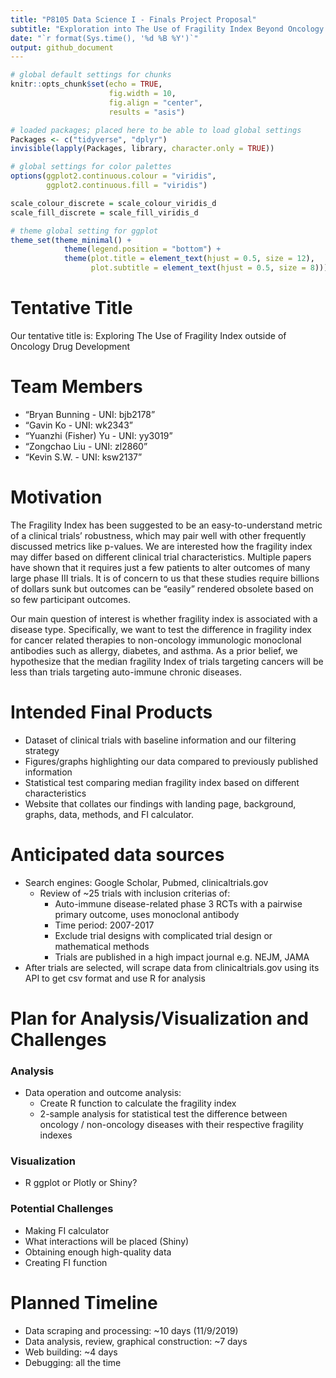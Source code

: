 ```yaml
---
title: "P8105 Data Science I - Finals Project Proposal"
subtitle: "Exploration into The Use of Fragility Index Beyond Oncology (Tentative)"
date: "`r format(Sys.time(), '%d %B %Y')`"
output: github_document
---
```


```r

# global default settings for chunks
knitr::opts_chunk$set(echo = TRUE, 
                      fig.width = 10, 
                      fig.align = "center",
                      results = "asis")

# loaded packages; placed here to be able to load global settings
Packages <- c("tidyverse", "dplyr")
invisible(lapply(Packages, library, character.only = TRUE))

# global settings for color palettes
options(ggplot2.continuous.colour = "viridis",
        ggplot2.continuous.fill = "viridis")

scale_colour_discrete = scale_colour_viridis_d
scale_fill_discrete = scale_fill_viridis_d

# theme global setting for ggplot
theme_set(theme_minimal() + 
            theme(legend.position = "bottom") +
            theme(plot.title = element_text(hjust = 0.5, size = 12),
                  plot.subtitle = element_text(hjust = 0.5, size = 8)))
```

# Tentative Title
Our tentative title is: Exploring The Use of Fragility Index outside of Oncology Drug Development

# Team Members
- "Bryan Bunning - UNI: bjb2178"
- "Gavin Ko - UNI: wk2343"
- "Yuanzhi (Fisher) Yu - UNI: yy3019"
- "Zongchao Liu - UNI: zl2860"
- "Kevin S.W. - UNI: ksw2137"

# Motivation
The Fragility Index has been suggested to be an easy-to-understand metric of a clinical trials’ robustness, which may pair well with other frequently discussed metrics like p-values. We are interested how the fragility index may differ based on different clinical trial characteristics. Multiple papers have shown that it requires just a few patients to alter outcomes of many large phase III trials. It is of concern to us that these studies require billions of dollars sunk but outcomes can be "easily" rendered obsolete based on so few participant outcomes. 

Our main question of interest is whether fragility index is associated with a disease type. Specifically, we want to test the difference in fragility index for cancer related therapies to non-oncology immunologic monoclonal antibodies such as allergy, diabetes, and asthma. As a prior belief, we hypothesize that the median fragility Index of trials targeting cancers will be less than trials targeting auto-immune chronic diseases. 

# Intended Final Products
* Dataset of clinical trials with baseline information and our filtering strategy 
* Figures/graphs highlighting our data compared to previously published information 
* Statistical test comparing median fragility index based on different characteristics 
* Website that collates our findings with landing page, background, graphs, data, methods, and FI calculator. 

# Anticipated data sources  
* Search engines: Google Scholar, Pubmed, clinicaltrials.gov  
  * Review of ~25 trials with inclusion criterias of: 
    * Auto-immune disease-related phase 3 RCTs with a pairwise primary outcome, uses monoclonal antibody
    * Time period: 2007-2017  
    * Exclude trial designs with complicated trial design or mathematical methods 
    * Trials are published in a high impact journal e.g. NEJM, JAMA 
* After trials are selected, will scrape data from clinicaltrials.gov using its API to get csv format and use R for analysis


# Plan for Analysis/Visualization and Challenges

### Analysis 
* Data operation and outcome analysis:
  * Create R function to calculate the fragility index 
  * 2-sample analysis for statistical test the difference between oncology / non-oncology diseases with their respective fragility indexes 

### Visualization
* R ggplot or Plotly or Shiny?

### Potential Challenges
* Making FI calculator
* What interactions will be placed (Shiny)
* Obtaining enough high-quality data
* Creating FI function 

# Planned Timeline
* Data scraping and processing: ~10 days (11/9/2019)
* Data analysis, review, graphical construction: ~7 days
* Web building: ~4 days
* Debugging: all the time